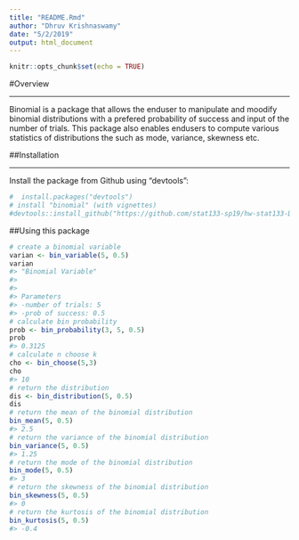 ```yaml
---
title: "README.Rmd"
author: "Dhruv Krishnaswamy"
date: "5/2/2019"
output: html_document
---
```


```r
knitr::opts_chunk$set(echo = TRUE)
```
#Overview

------------------------------------

Binomial is a package that allows the enduser to manipulate and moodify binomial distributions with a prefered probability of success and input of the number of trials. This package also enables endusers to compute various statistics of distributions the such as mode, variance, skewness etc. 

##Installation

------------------------------------

Install the package from Github using "devtools":

```r
#  install.packages("devtools") 
# install "binomial" (with vignettes)
#devtools::install_github("https://github.com/stat133-sp19/hw-stat133-DhruvKrishnaswamy/tree/master/binomial", build_vignettes = TRUE)
```

##Using this package

```r
# create a binomial variable
varian <- bin_variable(5, 0.5)
varian
#> "Binomial Variable"
#>
#>
#> Parameters
#> -number of trials: 5 
#> -prob of success: 0.5 
# calculate bin probability
prob <- bin_probability(3, 5, 0.5)
prob
#> 0.3125
# calculate n choose k
cho <- bin_choose(5,3)
cho
#> 10
# return the distribution
dis <- bin_distribution(5, 0.5)
dis
# return the mean of the binomial distribution
bin_mean(5, 0.5)
#> 2.5
# return the variance of the binomial distribution
bin_variance(5, 0.5)
#> 1.25
# return the mode of the binomial distribution
bin_mode(5, 0.5)
#> 3
# return the skewness of the binomial distribution
bin_skewness(5, 0.5)
#> 0
# return the kurtosis of the binomial distribution
bin_kurtosis(5, 0.5)
#> -0.4
```

